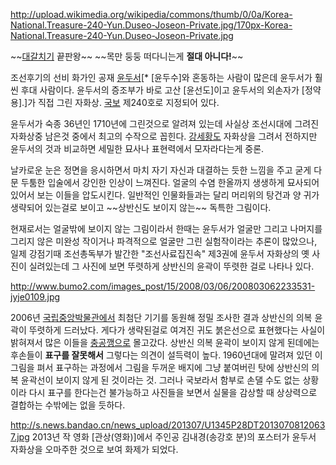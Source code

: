 http://upload.wikimedia.org/wikipedia/commons/thumb/0/0a/Korea-National.Treasure-240-Yun.Duseo-Joseon-Private.jpg/170px-Korea-National.Treasure-240-Yun.Duseo-Joseon-Private.jpg

~~[[대갈치기]] 끝판왕~~
~~목만 둥둥 떠다니는게 '''절대 아니다!'''~~

조선후기의 선비 화가인 공재 [[윤두서]][* [윤두수]와 혼동하는 사람이 많은데 윤두서가 훨씬 후대 사람이다. 윤두서의 증조부가 바로 고산 [윤선도]이고 윤두서의 외손자가 [정약용].]가 직접 그린 자화상. [[국보]] 제240호로 지정되어 있다.

윤두서가 숙종 36년인 1710년에 그린것으로 알려져 있는데 사실상 조선시대에 그려진 자화상중 남은것 중에서 최고의 수작으로 꼽힌다. [[강세황]]도 자화상을 그려서 전하지만 윤두서의 것과 비교하면 세밀한 묘사나 표현력에서 모자라다는게 중론.

날카로운 눈은 정면을 응시하면서 마치 자기 자신과 대결하는 듯한 느낌을 주고 굳게 다문 두툼한 입술에서 강인한 인상이 느껴진다. 얼굴의 수염 한올까지 생생하게 묘사되어 있어서 보는 이들을 압도시킨다. 일반적인 인물화들과는 달리 머리위의 탕건과 양 귀가 생략되어 있는걸로 보이고 ~~상반신도 보이지 않는~~ 독특한 그림이다.

현재로서는 얼굴밖에 보이지 않는 그림이라서 한때는 윤두서가 얼굴만 그리고 나머지를 그리지 않은 미완성 작이거나 파격적으로 얼굴만 그린 실험작이라는 추론이 많았으나, 일제 강점기때 조선총독부가 발간한 "조선사료집진속" 제3권에 윤두서 자화상의 옛 사진이 실려있는데 그 사진에 보면 뚜렷하게 상반신의 윤곽이 뚜렷한 걸로 나타나 있다.

http://www.bumo2.com/images_post/15/2008/03/06/200803062233531-jyje0109.jpg

2006년 [[국립중앙박물관]]에서 최첨단 기기를 동원해 정밀 조사한 결과 상반신의 의복 윤곽이 뚜렷하게 드러났다. 게다가 생략된걸로 여겨진 귀도 붉은선으로 표현했다는 사실이 밝혀져서 많은 이들을 [[충공깽]]으로 몰고갔다. 상반신 의복 윤곽이 보이지 않게 된데에는 후손들이 '''표구를 잘못해서''' 그렇다는 의견이 설득력이 높다. 1960년대에 말려져 있던 이 그림을 펴서 표구하는 과정에서 그림을 두꺼운 배지에 그냥 붙여버린 탓에 상반신의 의복 윤곽선이 보이지 않게 된 것이라는 것. 그러나 국보라서 함부로 손댈 수도 없는 상황이라 다시 표구를 한다는건 불가능하고 사진들을 보면서 실물을 감상할 때 상상력으로 결합하는 수밖에는 없을 듯하다.

http://s.news.bandao.cn/news_upload/201307/U1345P28DT20130708120637.jpg
2013년 작 영화 [관상(영화)]에서 주인공 김내경(송강호 분)의 포스터가 윤두서 자화상을 오마주한 것으로 보여 화제가 되었다.

